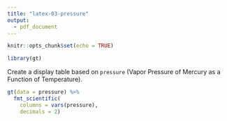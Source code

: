 ```yaml
---
title: "latex-03-pressure"
output: 
  - pdf_document
---
```


```r
knitr::opts_chunk$set(echo = TRUE)

library(gt)
```

Create a display table based on `pressure` (Vapor Pressure of Mercury as a Function of Temperature).

```r
gt(data = pressure) %>%
  fmt_scientific(
    columns = vars(pressure),
    decimals = 2)
```
